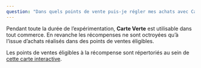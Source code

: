 ```yaml
---
question: "Dans quels points de vente puis-je régler mes achats avec Carte Verte ?"
---
```


Pendant toute la durée de l’expérimentation, **Carte Verte** est utilisable dans tout commerce. En revanche les récompenses ne sont octroyées qu’à l’issue d’achats réalisés dans des points de ventes éligibles.

Les points de ventes éligibles à la récompense sont répertoriés au sein de [cette carte interactive](https://www.google.com/maps/d/edit?mid=1z9cuCjFLKuObova_310K4g3DOihuXTk&usp=sharing).
